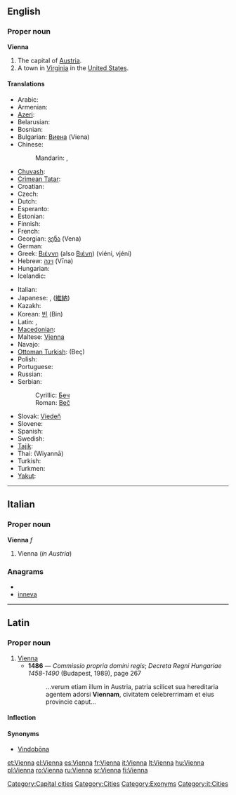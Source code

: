 {{wikipedia}}
==English==

===Proper noun===
'''Vienna'''

# The capital of [[Austria]].
# A town in [[Virginia]] in the [[United States]].

====Translations====
{{trans-top|capital of Austria}}
* Arabic: {{t|ar|فيينا|f|tr=fiyanna, viyénna}}
* Armenian: {{t-|hy|Վիեննա|tr=Vienna}}
* [[Azeri]]: {{t|az|Vyana}}
* Belarusian: {{t-|be|Вена|f|tr=Vena|xs=Belarusian}}
* Bosnian: {{t-|bs|Beč|m}}
* Bulgarian: [[Виена]] (Viena) {{f}}
* Chinese:
*: Mandarin: {{t|cmn|維也納|sc=Hani}}, {{t|cmn|维也纳|tr=Wéiyěnà|sc=Hani}}
* [[Chuvash]]: {{tø|cv|Вена|tr=Vena|sc=Cyrl}}
* [[Crimean Tatar]]: {{tø|crh|Viyana}}
* Croatian: {{t+|hr|Beč|m}}
* Czech: {{t-|cs|Vídeň|f}}
* Dutch: {{t-|nl|Wenen}}
* Esperanto: {{t-|eo|Vieno|xs=Esperanto}}
* Estonian: {{t+|et|Viin}}
* Finnish: {{t+|fi|Wien}}
* French: {{t+|fr|Vienne}}
* Georgian: [[ვენა]] (Vena)
* German: {{t+|de|Wien|n}}
* Greek: [[Βιέννη]] (also [[Βιένη]]) (viéni, vjéni) {{f}}
* Hebrew: [[וינה]] (Vīna)
* Hungarian: {{t+|hu|Bécs}}
* Icelandic: {{t-|is|Vín|f}}
{{trans-mid}}
* Italian: {{t+|it|Vienna|f}}
* Japanese: {{t-|cmn|ウィーン|tr=Wīn|sc=Jpan}}, ([[維納]])
* Kazakh: {{t|kk|Вена|tr=Vena|sc=Cyrl}}
* Korean: [[빈]] (Bin)
* Latin: {{t-|la|Vienna}}, {{t+|la|Vindobona}}
* [[Macedonian]]: {{t|mk|Виена|f|tr=Viéna}}
* Maltese: [[Vjenna]]
* Navajo: {{tø|nv|Biin}}
* [[Ottoman Turkish]]: {{ota-Arab|[[بچ]]}} (Beç)
* Polish: {{t+|pl|Wiedeń|m}}
* Portuguese: {{t-|pt|Viena}}
* Russian: {{t-|ru|Вена|f|tr=Véna}}
* Serbian:
*: Cyrillic: [[Беч]] {{m}}
*: Roman: [[Beč]] {{m}}
* Slovak: [[Viedeň]]
* Slovene: {{t+|sl|Dunaj|m}}
* Spanish: {{t+|es|Viena}}
* Swedish: {{t+|sv|Wien}}
* [[Tajik]]: {{t|tg|Вена|tr=Vena|sc=Cyrl}}
* Thai: {{Thai|[[เวียนนา]]}} (Wiyannā)
* Turkish: {{t+|tr|Viyana}}
* Turkmen: {{t|tk|Wena}}
* [[Yakut]]: {{tø|sah|Вена|tr=Vena|sc=Cyrl}}
{{trans-bottom}}

{{trans-top|in Virginia, USA}}
{{trans-mid}}
{{trans-bottom}}

[[Category:Capital cities]]
[[Category:Cities]]
[[Category:Exonyms]]

----

==Italian==

===Proper noun===
'''Vienna''' ''f''

# Vienna (''in Austria'')

===Anagrams===
* {{alphagram|aeinnv}}
* [[inneva#Italian|inneva]]

[[Category:it:Cities]]

----

==Latin==

===Proper noun===
{{la-proper noun|Vienna|Viennae|Viennae|f|first}}

# [[#English|Vienna]]
#* '''1486''' — ''Commissio propria domini regis''; ''Decreta Regni Hungariae 1458-1490'' (Budapest, 1989), page 267
#*: ...verum etiam illum in Austria, patria scilicet sua hereditaria agentem adorsi '''Viennam''', civitatem celebrerrimam et eius provincie caput...

====Inflection====
{{la-decl-1st-loc|Vienn}}

====Synonyms====
* [[Vindobona|Vindobōna]]

[[et:Vienna]]
[[el:Vienna]]
[[es:Vienna]]
[[fr:Vienna]]
[[it:Vienna]]
[[lt:Vienna]]
[[hu:Vienna]]
[[pl:Vienna]]
[[ro:Vienna]]
[[ru:Vienna]]
[[sr:Vienna]]
[[fi:Vienna]]